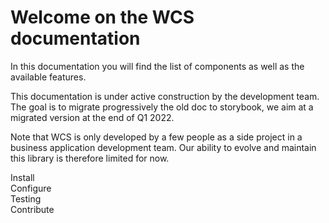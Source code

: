
<Meta title="Documentation/Introduction" />

<style>{`
  .subheading {
    --mediumdark: '#999999';
    font-weight: 900;
    font-size: 13px;
    color: #999;
    letter-spacing: 6px;
    line-height: 24px;
    text-transform: uppercase;
    margin-bottom: 12px;
    margin-top: 40px;
  }
`}</style>

# Welcome on the WCS documentation


In this documentation you will find the list of components as well as the available features.

This documentation is under active construction by the development team. The goal is to migrate progressively the old
doc to storybook, we aim at a migrated version at the end of Q1 2022.

Note that WCS is only developed by a few people as a side project in a business application development team. Our
ability to evolve and maintain this library is therefore limited for now.

<div className="subheading">Install</div>

<div className="subheading">Configure</div>

<div className="subheading">Testing</div>

<div className="subheading">Contribute</div>
